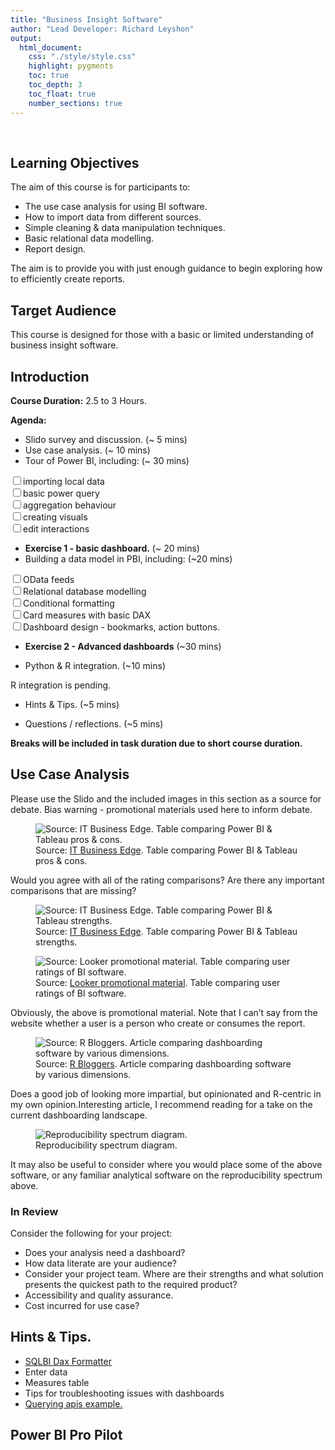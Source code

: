 ```yaml
---
title: "Business Insight Software"
author: "Lead Developer: Richard Leyshon"
output: 
  html_document:
    css: "./style/style.css"
    highlight: pygments
    toc: true
    toc_depth: 3
    toc_float: true
    number_sections: true
---
```


<br>


## Learning Objectives {-}

The aim of this course is for participants to:

* The use case analysis for using BI software.
* How to import data from different sources.
* Simple cleaning & data manipulation techniques.
* Basic relational data modelling.
* Report design.

The aim is to provide you with just enough guidance to begin exploring how to efficiently create reports.

## Target Audience {-}

This course is designed for those with a basic or limited understanding of business insight software.


## Introduction

**Course Duration:** 2.5 to 3 Hours.

**Agenda:** 

- Slido survey and discussion. (~ 5 mins)
- Use case analysis. (~ 10 mins)
- Tour of Power BI, including: (~ 30 mins)

<input type="checkbox" unchecked>importing local data</input>  
<input type="checkbox" unchecked>basic power query</input>  
<input type="checkbox" unchecked>aggregation behaviour</input>  
<input type="checkbox" unchecked>creating visuals</input>  
<input type="checkbox" unchecked>edit interactions</input>  

- <strong>Exercise 1 - basic dashboard.</strong> (~ 20 mins)
- Building a data model in PBI, including: (~20 mins)

<input type="checkbox" unchecked>OData feeds</input>  
<input type="checkbox" unchecked>Relational database modelling</input>  
<input type="checkbox" unchecked>Conditional formatting</input>  
<input type="checkbox" unchecked>Card measures with basic DAX</input>  
<input type="checkbox" unchecked>Dashboard design - bookmarks, action buttons.</input>

- <strong>Exercise 2 - Advanced dashboards</strong> (~30 mins)

- Python & R integration. (~10 mins)

R integration is pending.

- Hints & Tips. (~5 mins)

- Questions / reflections. (~5 mins)

**Breaks will be included in task duration due to short course duration.**

## Use Case Analysis

Please use the Slido and the included images in this section as a source for debate. Bias warning - promotional materials used here to inform debate.

![Source: <a href="https://www.itbusinessedge.com/business-intelligence/power-bi-vs-tableau-2019-comparison.html">IT Business Edge</a>. Table comparing Power BI & Tableau pros & cons.](images/PowerBIvsTableauComparison.png)

Would you agree with all of the rating comparisons?
Are there any important comparisons that are missing?


![Source: <a href="https://www.itbusinessedge.com/business-intelligence/power-bi-vs-tableau-2019-comparison.html">IT Business Edge</a>. Table comparing Power BI & Tableau strengths.](images/Features_PowerBIvsTableau.png)

![Source: <a href="https://looker.com/compare/business-intelligence-tools">Looker promotional material</a>. Table comparing user ratings of BI software.](images/3.png)

Obviously, the above is promotional material. Note that I can't say from the website whether a user is a person who create or consumes the report.




![Source: <a href="https://www.r-bloggers.com/2020/03/r-shiny-vs-tableau-3-business-application-examples/">R Bloggers</a>. Article comparing dashboarding software by various dimensions.](images/dashboard-ecosystem.png)

Does a good job of looking more impartial, but opinionated and R-centric in my own opinion.Interesting article, I recommend reading for a take on the current dashboarding landscape.


![Reproducibility spectrum diagram.](images/Reproducibility-Spectrum.png)

It may also be useful to consider where you would place some of the above software, or any familiar analytical software on the reproducibility spectrum above.

### In Review

Consider the following for your project:

* Does your analysis need a dashboard?
* How data literate are your audience?
* Consider your project team. Where are their strengths and what solution presents the quickest path to the required product?
* Accessibility and quality assurance.
* Cost incurred for use case?


## Hints & Tips.

* [SQLBI Dax Formatter](https://www.daxformatter.com/)
* Enter data
* Measures table
* Tips for troubleshooting issues with dashboards
* [Querying apis example.](https://geoportal.statistics.gov.uk/datasets/fe6bcee87d95476abc84e194fe088abb_0)

## Power BI Pro Pilot
